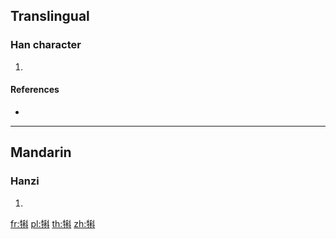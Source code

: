 {{character info/new}}
==Translingual==

===Han character===
{{Han char|rn=93|rad=牛|as=09|sn=13|four=24500|canj=HQHDJ|ids=⿰牜科}}

# {{defn|Han|sort=牛09}}

====References====
* {{Han ref|kx=0703.030|dkj=20092|dj=1116.030|hdz=31815.130|uh=7290|ud=29328|bh=DEA8|bd=57000}}

----

==Mandarin==

===Hanzi===
{{cmn-hanzi|pin=[[kē]] ([[ke1]])|wg=k'o<sup>1</sup>}}

# {{defn|lang=cmn|sort=牛09}}

[[fr:犐]]
[[pl:犐]]
[[th:犐]]
[[zh:犐]]
